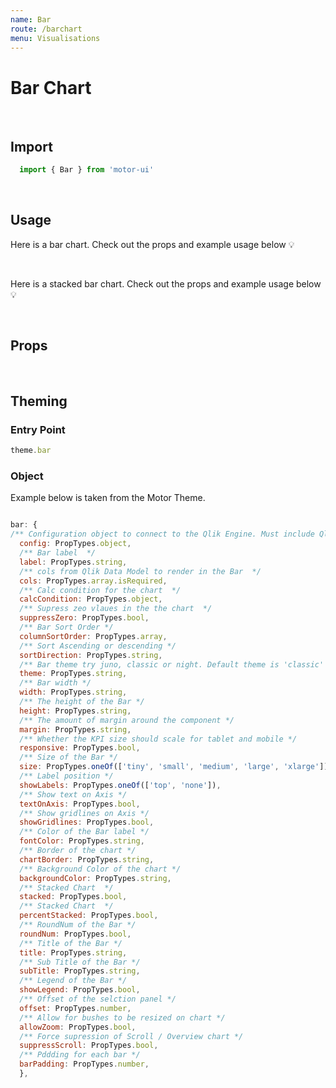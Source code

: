 ```yaml
---
name: Bar
route: /barchart
menu: Visualisations
---
```


<h1 style={{ margin: '0px' }}>Bar Chart</h1>

<br />

## Import

```javascript
  import { Bar } from 'motor-ui'
```
<br />

## Usage

Here is a bar chart.
Check out the props and example usage below 💡


<Playground>
          <Bar
           config={config}
            cols={[
              { qField: 'country', qLabel: 'Country' },
            //  { qField: '=Count(winery)', qLabel: 'No of Wineries' },
                    { qField: '=Avg(price)', qLabel: 'Average Price' }
            ]}
            // title="Vehicle Sales by Region"
            showGridlines={true}
            // suppressScroll={true}
            // barPadding={5}
            // zoomScrollOnBarWidth={10} //to add?
            // textOnAxis='none'
            // showLegend={false}
            //suppressZero={true}
            stacked={true}
            // percentStacked={true}
            height="410px"
            // border = {false}
            calcCondition={{
              qCond: '1+1=2',
              qMsg: 'Calculation condition has not been met'
            }}>
    </Bar>
</Playground>

<br />

Here is a stacked bar chart.
Check out the props and example usage below 💡

<Playground>
          <Bar
          config={config}
            cols={[
           //   { qField: 'country', qLabel: 'Country' },
           //  { qField: 'variety', qLabel: 'Province' },
           //   { qField: '=Count(distinct winery)', qLabel: 'No of Wineries' },
                         { qField: 'country', qLabel: 'Country' },
             { qField: 'province', qLabel: 'Province' },
              { qField: '=Avg(price)', qLabel: 'Average Price' }
            ]}
            // title="Stacked Bar Chart"
            showGridlines={true}
           //  suppressScroll={true}
            // barPadding={5}
            // zoomScrollOnBarWidth={10} 
            // textOnAxis='none'
            // showLegend={false}
            //suppressZero={true}
            stacked={true}
           // tickSpacing="wide"
            // percentStacked={true}
            height="410px"
            // border = {false}
            calcCondition={{
              qCond: '1+1=2',
              qMsg: 'Calculation condition has not been met'
            }}>
    </Bar>
</Playground>

<br />

## Props

<Props of={Bar} />

<br />

## Theming


### Entry Point

```javascript
theme.bar
```

### Object

Example below is taken from the Motor Theme.

```javascript

bar: {
/** Configuration object to connect to the Qlik Engine. Must include Qlik site URL and an App name */
  config: PropTypes.object,
  /** Bar label  */
  label: PropTypes.string,
  /** cols from Qlik Data Model to render in the Bar  */
  cols: PropTypes.array.isRequired,
  /** Calc condition for the chart  */
  calcCondition: PropTypes.object,
  /** Supress zeo vlaues in the the chart  */
  suppressZero: PropTypes.bool,
  /** Bar Sort Order */
  columnSortOrder: PropTypes.array,
  /** Sort Ascending or descending */
  sortDirection: PropTypes.string,
  /** Bar theme try juno, classic or night. Default theme is 'classic' */
  theme: PropTypes.string,
  /** Bar width */
  width: PropTypes.string,
  /** The height of the Bar */
  height: PropTypes.string,
  /** The amount of margin around the component */
  margin: PropTypes.string,
  /** Whether the KPI size should scale for tablet and mobile */
  responsive: PropTypes.bool,
  /** Size of the Bar */
  size: PropTypes.oneOf(['tiny', 'small', 'medium', 'large', 'xlarge']),
  /** Label position */
  showLabels: PropTypes.oneOf(['top', 'none']),
  /** Show text on Axis */
  textOnAxis: PropTypes.bool,
  /** Show gridlines on Axis */
  showGridlines: PropTypes.bool,
  /** Color of the Bar label */
  fontColor: PropTypes.string,
  /** Border of the chart */
  chartBorder: PropTypes.string,
  /** Background Color of the chart */
  backgroundColor: PropTypes.string,
  /** Stacked Chart  */
  stacked: PropTypes.bool,
  /** Stacked Chart  */
  percentStacked: PropTypes.bool,
  /** RoundNum of the Bar */
  roundNum: PropTypes.bool,
  /** Title of the Bar */
  title: PropTypes.string,
  /** Sub Title of the Bar */
  subTitle: PropTypes.string,
  /** Legend of the Bar */
  showLegend: PropTypes.bool,
  /** Offset of the selction panel */
  offset: PropTypes.number,
  /** Allow for bushes to be resized on chart */
  allowZoom: PropTypes.bool,
  /** Force supression of Scroll / Overview chart */
  suppressScroll: PropTypes.bool,
  /** Pddding for each bar */
  barPadding: PropTypes.number,
  },

```
